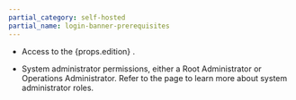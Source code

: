 ```yaml
---
partial_category: self-hosted
partial_name: login-banner-prerequisites
---
```


- Access to the {props.edition} <PaletteVertexUrlMapper
        edition={props.edition}
        text="system console"
        url="/system-management/#access-the-system-console"
      />.
      
- System administrator permissions, either a Root Administrator or Operations Administrator. Refer to the 
  <PaletteVertexUrlMapper
     edition={props.edition}
     text="System Administrators"
     url="/system-management/account-management"
   /> page to learn more about system administrator roles.
